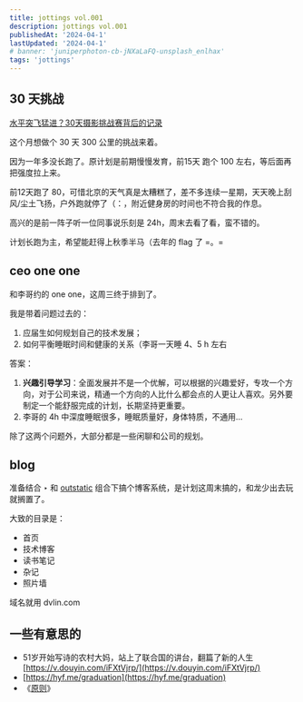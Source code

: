 ```yaml
---
title: jottings vol.001
description: jottings vol.001
publishedAt: '2024-04-1'
lastUpdated: '2024-04-1'
# banner: 'juniperphoton-cb-jNXaLaFQ-unsplash_enlhax'
tags: 'jottings'
---
```

## 30 天挑战

[水平突飞猛进？30天摄影挑战赛背后的记录](https://www.bilibili.com/video/BV11x4y1m7b6/?spm_id_from=333.1007.top_right_bar_window_dynamic.content.click&vd_source=8cbf3df49bc9bd05e33e78a3420ceca6)

这个月想做个 30 天 300 公里的挑战来着。

因为一年多没长跑了。原计划是前期慢慢发育，前15天 跑个 100 左右，等后面再把强度拉上来。

前12天跑了 80，可惜北京的天气真是太糟糕了，差不多连续一星期，天天晚上刮风/尘土飞扬，户外跑就停了（：，附近健身房的时间也不符合我的作息。

高兴的是前一阵子听一位同事说乐刻是 24h，周末去看了看，蛮不错的。

计划长跑为主，希望能赶得上秋季半马（去年的 flag 了 =。=

## ceo one one

和李哥约的 one one，这周三终于排到了。

我是带着问题过去的：

1. 应届生如何规划自己的技术发展；
2. 如何平衡睡眠时间和健康的关系（李哥一天睡 4、5 h 左右

答案：

1. **兴趣引导学习**：全面发展并不是一个优解，可以根据的兴趣爱好，专攻一个方向，对于公司来说，精通一个方向的人比什么都会点的人更让人喜欢。另外要制定一个能舒服完成的计划，长期坚持更重要。
2. 李哥的 4h 中深度睡眠很多，睡眠质量好，身体特质，不通用…

除了这两个问题外，大部分都是一些闲聊和公司的规划。

## blog

准备结合 ‣ 和 [outstatic](https://outstatic.com/docs/faqs#i-already-have-a-nextjs-markdown-blog-how-do-i-start-using-outstatic) 组合下搞个博客系统，是计划这周末搞的，和龙少出去玩就搁置了。

大致的目录是：

- 首页
- 技术博客
- 读书笔记
- 杂记
- 照片墙

域名就用 dvlin.com

## 一些有意思的

- 51岁开始写诗的农村大妈，站上了联合国的讲台，翻篇了新的人生  [https://v.douyin.com/iFXtVjrp/](https://v.douyin.com/iFXtVjrp/)
- [https://hyf.me/graduation](https://hyf.me/graduation)
- 《[原则](https://weread.qq.com/book-detail?type=1&senderVid=348514042&v=848324405e0fe08483ab6a4)》